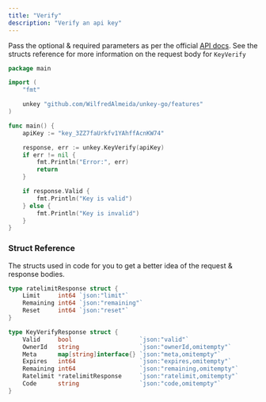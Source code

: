 ```yaml
---
title: "Verify"
description: "Verify an api key"
---
```


Pass the optional & required parameters as per the official [API docs](https://unkey.dev/docs/api-reference/keys/verify). See the structs reference for more information on the request body for `KeyVerify`

```go
package main

import (
	"fmt"

	unkey "github.com/WilfredAlmeida/unkey-go/features"
)

func main() {
	apiKey := "key_3ZZ7faUrkfv1YAhffAcnKW74"

	response, err := unkey.KeyVerify(apiKey)
	if err != nil {
		fmt.Println("Error:", err)
		return
	}

	if response.Valid {
		fmt.Println("Key is valid")
	} else {
		fmt.Println("Key is invalid")
	}
}
```

### Struct Reference

The structs used in code for you to get a better idea of the request & response bodies.

```go
type ratelimitResponse struct {
	Limit     int64 `json:"limit"`
	Remaining int64 `json:"remaining"`
	Reset     int64 `json:"reset"`
}

type KeyVerifyResponse struct {
	Valid     bool                   `json:"valid"`
	OwnerId   string                 `json:"ownerId,omitempty"`
	Meta      map[string]interface{} `json:"meta,omitempty"`
	Expires   int64                  `json:"expires,omitempty"`
	Remaining int64                  `json:"remaining,omitempty"`
	Ratelimit *ratelimitResponse     `json:"ratelimit,omitempty"`
	Code      string                 `json:"code,omitempty"`
}
```
